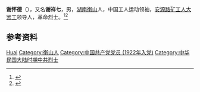 {{Otheruses|other=名为谢怀德的其他人物|谢怀德}}

'''谢怀德'''（{{bd|1887年|1月23日|1928年|2月}}），又名'''谢祥七'''，男，[[湖南|湖南]][[衡山县|衡山]]人，中国工人运动领袖，[[安源路矿工人大罢工|安源路矿工人大罢工]]领导人，革命烈士。<ref>{{Cite book|title=中共党史人物传 • 第四十二卷|author=中共党史人物研究会编; 胡华主编; 陈志凌, 杨世兰副主编|publisher=陕西人民出版社|year=1989|isbn=|location=西安|pages=}}</ref><ref>{{Cite book|title=中国共产党人名词典|author=徐为民编|publisher=辽宁教育出版社|year=1988|isbn=|location=沈阳|pages=}}</ref>

== 参考资料 ==
{{reflist}}

{{中华民国大陆时期政治人物小作品}}

{{Authority control}}
{{DEFAULTSORT:Xie谢}}
[[Category:谢姓|Huai]]
[[Category:衡山人|Category:衡山人]]
[[Category:中国共产党党员_(1922年入党)|Category:中国共产党党员 (1922年入党)]]
[[Category:中华民国大陆时期中共烈士|Category:中华民国大陆时期中共烈士]]
